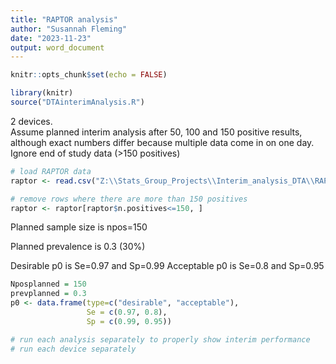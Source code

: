 ```yaml
---
title: "RAPTOR analysis"
author: "Susannah Fleming"
date: "2023-11-23"
output: word_document
---
```



```r
knitr::opts_chunk$set(echo = FALSE)
```

```r
library(knitr)
source("DTAinterimAnalysis.R")
```

2 devices.  
Assume planned interim analysis after 50, 100 and 150 positive results, although exact numbers differ because multiple data come in on one day.  
Ignore end of study data (>150 positives)



```r

# load RAPTOR data
raptor <- read.csv("Z:\\Stats_Group_Projects\\Interim_analysis_DTA\\RAPTORdata.csv")

# remove rows where there are more than 150 positives
raptor <- raptor[raptor$n.positives<=150, ]

```

Planned sample size is npos=150

Planned prevalence is 0.3 (30%)

Desirable p0 is Se=0.97 and Sp=0.99
Acceptable p0 is Se=0.8 and Sp=0.95

```r

Nposplanned = 150
prevplanned = 0.3
p0 <- data.frame(type=c("desirable", "acceptable"),
                 Se = c(0.97, 0.8), 
                 Sp = c(0.99, 0.95))

# run each analysis separately to properly show interim performance
# run each device separately

```